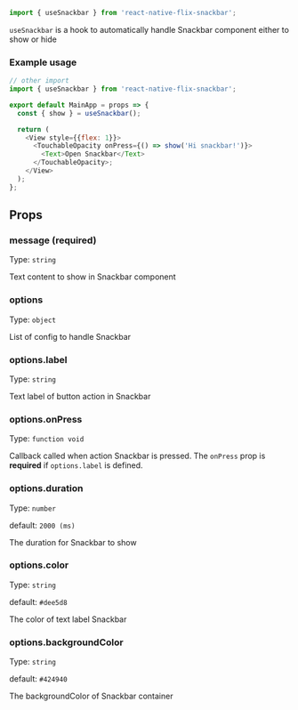 ```js
import { useSnackbar } from 'react-native-flix-snackbar';
```

`useSnackbar` is a hook to automatically handle Snackbar component either to show or hide

### Example usage

```js
// other import
import { useSnackbar } from 'react-native-flix-snackbar';

export default MainApp = props => {
  const { show } = useSnackbar();

  return (
    <View style={{flex: 1}}>
      <TouchableOpacity onPress={() => show('Hi snackbar!')}>
        <Text>Open Snackbar</Text>
      </TouchableOpacity>;
    </View>
  );
};
```

## Props

### **message (required)**

Type: `string`

Text content to show in Snackbar component

### **options**

Type: `object`

List of config to handle Snackbar

### **options.label**

Type: `string`

Text label of button action in Snackbar

### **options.onPress**

Type: `function void`

Callback called when action Snackbar is pressed. The `onPress` prop is **required** if `options.label` is defined.

### **options.duration**

Type: `number`

default: `2000 (ms)`

The duration for Snackbar to show

### **options.color**

Type: `string`

default: `#dee5d8`

The color of text label Snackbar

### **options.backgroundColor**

Type: `string`

default: `#424940`

The backgroundColor of Snackbar container
